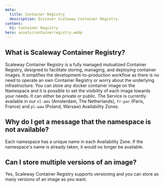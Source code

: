 ```yaml
---
meta:
  title: Container Registry
  description: Discover Scaleway Container Registry.
content:
  h1: Container Registry
hero: assets/containerregistry.webp
---
```


## What is Scaleway Container Registry?

Scaleway Container Registry is a fully managed mutualized Container Registry, designed to facilitate storing, managing, and deploying container images. It simplifies the development-to-production workflow as there is no need to operate an own Container Registry or worry about the underlying infrastructure.
You can store any docker container image on the Namespace and it is possible to set the visibility of each image towards your needs. It can either be private or public.
The Service is currently available in our `nl-ams` (Amsterdam, The Netherlands), `fr-par` (Paris, France) and `pl-waw` (Poland, Warsaw) Availability Zones.

## Why do I get a message that the namespace is not available?

Each namespace has a unique name in each Availability Zone. If the namespace's name is already taken, it would no longer be available.

## Can I store multiple versions of an image?

Yes, Scaleway Container Registry supports versioning and you can store as many versions of an image as you want.